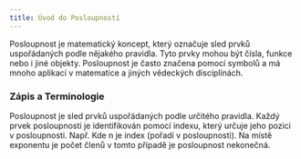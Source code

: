 ```yaml
---
title: Úvod do Posloupností
---
```


Posloupnost je matematický koncept, který označuje sled prvků uspořádaných podle nějakého pravidla.
Tyto prvky mohou být čísla, funkce nebo i jiné objekty. 
Posloupnost je často značena pomocí symbolů a má mnoho aplikací v matematice a jiných vědeckých disciplínách.
### Zápis a Terminologie 
Posloupnost je sled prvků uspořádaných podle určitého pravidla. Každý prvek posloupnosti je identifikován pomocí indexu, který určuje jeho pozici v posloupnosti. Např.
<Latex formula="(a_{n})^\infty _{n=1}" />
Kde n je index (pořadí v posloupnosti). Na místě exponentu je počet členů v tomto případě je posloupnost nekonečná.